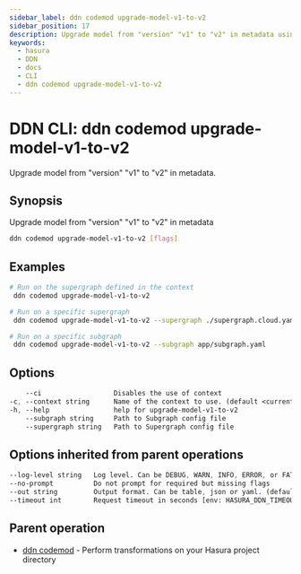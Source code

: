 ```yaml
---
sidebar_label: ddn codemod upgrade-model-v1-to-v2
sidebar_position: 17
description: Upgrade model from "version" "v1" to "v2" in metadata using the DDN CLI
keywords:
  - hasura
  - DDN
  - docs
  - CLI
  - ddn codemod upgrade-model-v1-to-v2
---
```


# DDN CLI: ddn codemod upgrade-model-v1-to-v2

Upgrade model from "version" "v1" to "v2" in metadata.

## Synopsis

Upgrade model from "version" "v1" to "v2" in metadata

```bash
ddn codemod upgrade-model-v1-to-v2 [flags]
```

## Examples

```bash
# Run on the supergraph defined in the context
 ddn codemod upgrade-model-v1-to-v2

# Run on a specific supergraph
 ddn codemod upgrade-model-v1-to-v2 --supergraph ./supergraph.cloud.yaml

# Run on a specific subgraph
 ddn codemod upgrade-model-v1-to-v2 --subgraph app/subgraph.yaml
```

## Options

```sass
    --ci                  Disables the use of context
-c, --context string      Name of the context to use. (default <current_context>)
-h, --help                help for upgrade-model-v1-to-v2
    --subgraph string     Path to Subgraph config file
    --supergraph string   Path to Supergraph config file
```

## Options inherited from parent operations

```sass
--log-level string   Log level. Can be DEBUG, WARN, INFO, ERROR, or FATAL. (default "INFO")
--no-prompt          Do not prompt for required but missing flags
--out string         Output format. Can be table, json or yaml. (default "table")
--timeout int        Request timeout in seconds [env: HASURA_DDN_TIMEOUT] (default 100)
```

## Parent operation

- [ddn codemod](/reference/cli/commands/ddn_codemod) - Perform transformations on your Hasura project directory
